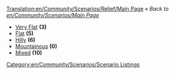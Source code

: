 [[Translation:en/Community/Scenarios/Relief/Main Page]]
''« Back to [[en/Community/Scenarios/Main Page]]''

* [[en/Community/Scenarios/Relief/Very Flat|Very Flat]] '''(3)'''
* [[en/Community/Scenarios/Relief/Flat|Flat]] '''(5)'''
* [[en/Community/Scenarios/Relief/Hilly|Hilly]] '''(6)'''
* [[en/Community/Scenarios/Relief/Mountainous|Mountainous]] '''(0)'''
* [[en/Community/Scenarios/Mixed Relief Scenarios|Mixed]] '''(10)'''

[[Category:en/Community/Scenarios/Scenario Listings]]